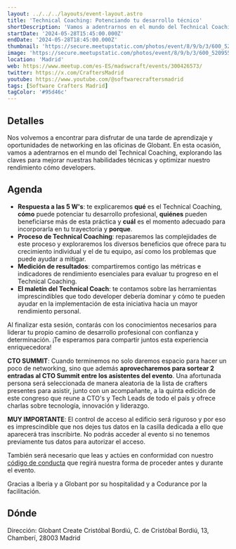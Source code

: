 ```yaml
---
layout: ../../../layouts/event-layout.astro
title: 'Technical Coaching: Potenciando tu desarrollo técnico'
shortDescription: 'Vamos a adentrarnos en el mundo del Technical Coaching, explorando las claves para mejorar nuestras habilidades técnicas y optimizar nuestro rendimiento cómo developers.'
startDate: '2024-05-28T15:45:00.000Z'
endDate: '2024-05-28T18:45:00.000Z'
thumbnail: 'https://secure.meetupstatic.com/photos/event/8/9/b/3/600_520955251.webp?w=384'
image: 'https://secure.meetupstatic.com/photos/event/8/9/b/3/600_520955251.webp?w=384'
location: 'Madrid'
web: https://www.meetup.com/es-ES/madswcraft/events/300426573/
twitter: https://x.com/CraftersMadrid
youtube: https://www.youtube.com/@softwarecraftersmadrid
tags: [Software Crafters Madrid]
tagColor: '#95d46c'
---
```



## Detalles

Nos volvemos a encontrar para disfrutar de una tarde de aprendizaje y oportunidades de networking en las oficinas de Globant. En esta ocasión, vamos a adentrarnos en el mundo del Technical Coaching, explorando las claves para mejorar nuestras habilidades técnicas y optimizar nuestro rendimiento cómo developers.

## Agenda

- **Respuesta a las 5 W's**: te explicaremos **qué** es el Technical Coaching, **cómo** puede potenciar tu desarrollo profesional, **quiénes** pueden beneficiarse más de esta práctica y **cuál** es el momento adecuado para incorporarla en tu trayectoria y **porque**.
- **Proceso de Technical Coaching**: repasaremos las complejidades de este proceso y exploraremos los diversos beneficios que ofrece para tu crecimiento individual y el de tu equipo, así como los problemas que puede ayudar a mitigar.
- **Medición de resultados**: compartiremos contigo las métricas e indicadores de rendimiento esenciales para evaluar tu progreso en el Technical Coaching.
- **El maletín del Technical Coach**: te contamos sobre las herramientas imprescindibles que todo developer debería dominar y cómo te pueden ayudar en la implementación de esta iniciativa hacia un mayor rendimiento personal.

Al finalizar esta sesión, contarás con los conocimientos necesarios para liderar tu propio camino de desarrollo profesional con confianza y determinación. ¡Te esperamos para compartir juntos esta experiencia enriquecedora!

**CTO SUMMIT**: Cuando terminemos no solo daremos espacio para hacer un poco de networking, sino que además **aprovecharemos para sortear 2 entradas al CTO Summit entre los asistentes del evento**. Una afortunada persona será seleccionada de manera aleatoria de la lista de crafters presentes para asistir, junto con un acompañante, a la quinta edición de este congreso que reune a CTO's y Tech Leads de todo el país y ofrece charlas sobre tecnología, innovación y liderazgo.

**MUY IMPORTANTE**: El control de acceso al edificio será riguroso y por eso es imprescindible que nos dejes tus datos en la casilla dedicada a ello que aparecerá tras inscribirte. No podrás acceder al evento si no tenemos previamente tus datos para autorizar el acceso.

También será necesario que leas y actúes en conformidad con nuestro [código de conducta](https://drive.google.com/file/d/19pzoACvpfmvdtUN5A3U7-JgKDhp07WFm/view) que regirá nuestra forma de proceder antes y durante el evento.

Gracias a Iberia y a Globant por su hospitalidad y a Codurance por la facilitación.

## Dónde

Dirección: Globant Create Cristóbal Bordiú, C. de Cristóbal Bordiú, 13, Chamberí, 28003 Madrid

<GoogleMap
  src="https://www.google.com/maps/embed?pb=!1m18!1m12!1m3!1d3036.4472797608205!2d-3.7011693000000006!3d40.443236299999995!2m3!1f0!2f0!3f0!3m2!1i1024!2i768!4f13.1!3m3!1m2!1s0xd422889d0104de3%3A0x561823fea6365b8b!2sGlobant%20Create%20Crist%C3%B3bal%20Bordi%C3%BA!5e0!3m2!1ses!2ses!4v1715941265366!5m2!1ses!2ses"
  ariaLabel="Globant Create Cristóbal Bordiú, C. de Cristóbal Bordiú, 13, Chamberí, 28003 Madrid"
/>
